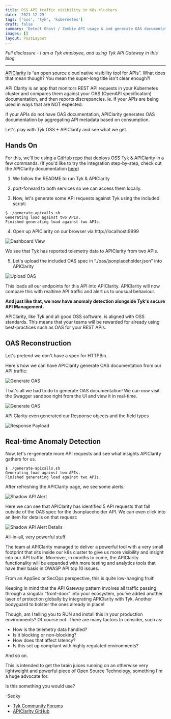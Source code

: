 ```yaml
---
title: OSS API traffic visibility in K8s clusters
date: '2021-12-29'
tags: ['oss', 'tyk', 'kubernetes']
draft: false
summary: 'Detect Ghost / Zombie API usage & and generate OAS documentation for your REST APIs inside your K8S Cluster'
images: []
layout: PostLayout
---
```


_Full disclosure - I am a Tyk employee, and using Tyk API Gateway in this blog_

<hr />

[APIClarity](https://apiclarity.io/) is “an open source cloud native visibility tool for APIs”. What does that mean though? You mean the super-long title isn't clear enough?!

API Clarity is an app that monitors REST API requests in your Kubernetes cluster and compares them against your OAS (OpenAPI specification) documentation, and then reports discrepancies. ie. if your APIs are being used in ways that are NOT expected.

If your APIs do not have OAS documentation, APIClarity generates OAS documentation by aggregating API metadata based on consumption.

Let's play with Tyk OSS + APIClarity and see what we get.

## Hands On

For this, we'll be using a [GitHub repo](https://github.com/sedkodes/tyk-oss-k8s-deployment.git) that deploys OSS Tyk & APIClarity in a few commands. (If you'd like to try the integration step-by-step, check out the APIClarity documentation [here](https://github.com/apiclarity/apiclarity))

1. We follow the README to run Tyk & APIClarity

2. port-forward to both services so we can access them locally.

3. Now, let's generate some API requests against Tyk using the included script:

```
$ ./generate-apicalls.sh
Generating load against two APIs.
Finished generating load against two APIs.
```

4. Open up APIClarity on our browser via http://localhost:9999

![Dashboard View](/static/images/tyk-apiclarity/step1.png)

We see that Tyk has reported telemetry data to APIClarity from two APIs.

5. Let's upload the included OAS spec in “./oas/jsonplaceholder.json” into APIClarity

![Upload OAS](/static/images/tyk-apiclarity/step2c.gif)

This loads all our endpoints for this API into APIClarity. APIClarity will now compare this with realtime API traffic and alert us to unusual behaviour.

**And just like that, we now have anomaly detection alongside Tyk's secure API Management.**

APIClarity, like Tyk and all good OSS software, is aligned with OSS standards. This means that your teams will be rewarded for already using best-practices such as OAS for your REST APIs.

## OAS Reconstruction

Let's pretend we don't have a spec for HTTPBin.

Here's how we can have APIClarity generate OAS documentation from our API traffic:

![Generate OAS](/static/images/tyk-apiclarity/step3.gif)

That's all we had to do to generate OAS documentation! We can now visit the Swagger sandbox right from the UI and view it in real-time.

![Generate OAS](/static/images/tyk-apiclarity/swagger.png)

API Clarity even generated our Response objects and the field types

![Response Payload](/static/images/tyk-apiclarity/oas-payload.png)

## Real-time Anomaly Detection

Now, let's re-generate more API requests and see what insights APIClarity gathers for us.

```
$ ./generate-apicalls.sh
Generating load against two APIs.
Finished generating load against two APIs.
```

After refreshing the APIClarity page, we see some alerts:

![Shadow API Alert](/static/images/tyk-apiclarity/api-alert.png)

Here we can see that APIClarity has identified 5 API requests that fall outside of the OAS spec for the Jsonplaceholder API. We can even click into an item for details on that request:

![Shadow API Alert Details](/static/images/tyk-apiclarity/api-alert-details.png)

All-in-all, very powerful stuff.

The team at APIClarity managed to deliver a powerful tool with a very small footprint that sits inside our k8s cluster to give us more visibility and insight into our API traffic. Moreover, in months to come, the APIClarity functionality will be expanded with more testing and analytics tools that have their basis in OWASP API top 10 issues.

From an AppSec or SecOps perspective, this is quite low-hanging fruit!

Keeping in mind that the API Gateway pattern involves all traffic passing through a singular “front-door” into your ecosystem, you've added another layer of protection globally by integrating APIClarity with Tyk. Another bodyguard to bolster the ones already in place!

Though, am I telling you to RUN and install this in your production environments? Of course not. There are many factors to consider, such as:

- How is the telemetry data handled?
- Is it blocking or non-blocking?
- How does that affect latency?
- Is this set up compliant with highly regulated environments?

And so on.

This is intended to get the brain juices running on an otherwise very lightweight and powerful piece of Open Source Technology, something I'm a huge advocate for.

Is this something you would use?

-Sedky

- [Tyk Community Forums](http://community.tyk.io/)
- [APIClarity GitHub](https://github.com/apiclarity/apiclarity)
